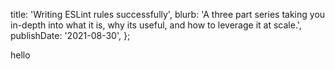   title: 'Writing ESLint rules successfully',
  blurb:
    'A three part series taking you in-depth into what it is, why its useful, and how to leverage it at scale.',
  publishDate: '2021-08-30',
};

hello
